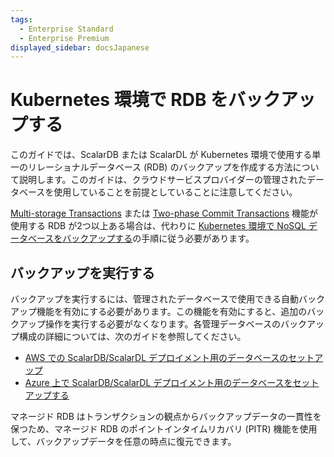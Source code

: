 ```yaml
---
tags:
  - Enterprise Standard
  - Enterprise Premium
displayed_sidebar: docsJapanese
---
```


# Kubernetes 環境で RDB をバックアップする

このガイドでは、ScalarDB または ScalarDL が Kubernetes 環境で使用する単一のリレーショナルデータベース (RDB) のバックアップを作成する方法について説明します。このガイドは、クラウドサービスプロバイダーの管理されたデータベースを使用していることを前提としていることに注意してください。

[Multi-storage Transactions](https://scalardb.scalar-labs.com/docs/latest/multi-storage-transactions/) または [Two-phase Commit Transactions](https://scalardb.scalar-labs.com/docs/latest/two-phase-commit-transactions/) 機能が使用する RDB が2つ以上ある場合は、代わりに [Kubernetes 環境で NoSQL データベースをバックアップする](BackupNoSQL.mdx)の手順に従う必要があります。

## バックアップを実行する

バックアップを実行するには、管理されたデータベースで使用できる自動バックアップ機能を有効にする必要があります。この機能を有効にすると、追加のバックアップ操作を実行する必要がなくなります。各管理データベースのバックアップ構成の詳細については、次のガイドを参照してください。

* [AWS での ScalarDB/ScalarDL デプロイメント用のデータベースのセットアップ](SetupDatabaseForAWS.mdx)
* [Azure 上で ScalarDB/ScalarDL デプロイメント用のデータベースをセットアップする](SetupDatabaseForAzure.mdx)

マネージド RDB はトランザクションの観点からバックアップデータの一貫性を保つため、マネージド RDB のポイントインタイムリカバリ (PITR) 機能を使用して、バックアップデータを任意の時点に復元できます。
